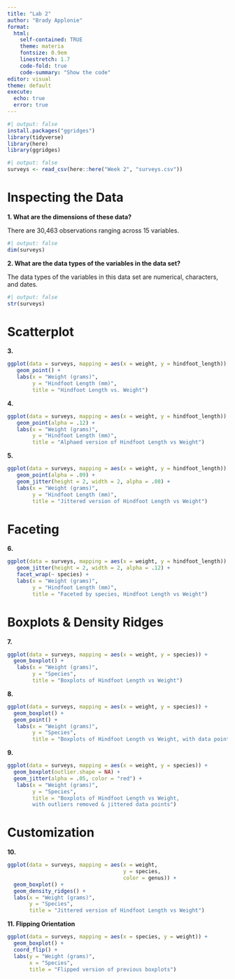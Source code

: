 ```yaml
---
title: "Lab 2"
author: "Brady Applonie"
format: 
  html: 
    self-contained: TRUE
    theme: materia
    fontsize: 0.9em
    linestretch: 1.7
    code-fold: true
    code-summary: "Show the code"
editor: visual
theme: default
execute: 
  echo: true
  error: true
---
```


```r
#| output: false
install.packages("ggridges")
library(tidyverse)
library(here)
library(ggridges)
```

```r
#| output: false
surveys <- read_csv(here::here("Week 2", "surveys.csv"))
```

# Inspecting the Data

**1. What are the dimensions of these data?**

There are 30,463 observations ranging across 15 variables.

```r
#| output: false
dim(surveys)
```

**2. What are the data types of the variables in the data set?**

The data types of the variables in this data set are numerical, characters, and dates.

```r
#| output: false
str(surveys)
```

# Scatterplot

**3.**

```r
ggplot(data = surveys, mapping = aes(x = weight, y = hindfoot_length)) + 
   geom_point() + 
   labs(x = "Weight (grams)", 
        y = "Hindfoot Length (mm)",
        title = "Hindfoot Length vs. Weight")
```

**4.**

```r
ggplot(data = surveys, mapping = aes(x = weight, y = hindfoot_length)) + 
   geom_point(alpha = .12) +
   labs(x = "Weight (grams)", 
        y = "Hindfoot Length (mm)",
        title = "Alphaed version of Hindfoot Length vs Weight")
```

**5.**

```r
ggplot(data = surveys, mapping = aes(x = weight, y = hindfoot_length)) + 
   geom_point(alpha = .09) +
   geom_jitter(height = 2, width = 2, alpha = .08) +
   labs(x = "Weight (grams)", 
        y = "Hindfoot Length (mm)",
        title = "Jittered version of Hindfoot Length vs Weight")

```

# Faceting

**6.**

```r

ggplot(data = surveys, mapping = aes(x = weight, y = hindfoot_length)) + 
   geom_jitter(height = 2, width = 2, alpha = .12) + 
   facet_wrap(~ species) +
   labs(x = "Weight (grams)", 
        y = "Hindfoot Length (mm)",
        title = "Faceted by species, Hindfoot Length vs Weight")
```

# Boxplots & Density Ridges

**7.**

```r
ggplot(data = surveys, mapping = aes(x = weight, y = species)) + 
  geom_boxplot() +
   labs(x = "Weight (grams)", 
        y = "Species",
        title = "Boxplots of Hindfoot Length vs Weight")

```

**8.**

```r
ggplot(data = surveys, mapping = aes(x = weight, y = species)) + 
  geom_boxplot() + 
  geom_point() +
   labs(x = "Weight (grams)", 
        y = "Species",
        title = "Boxplots of Hindfoot Length vs Weight, with data points")
```

**9.**

```r
ggplot(data = surveys, mapping = aes(x = weight, y = species)) + 
  geom_boxplot(outlier.shape = NA) + 
  geom_jitter(alpha = .05, color = "red") +
   labs(x = "Weight (grams)", 
        y = "Species",
        title = "Boxplots of Hindfoot Length vs Weight, 
        with outliers removed & jittered data points")

```

# Customization

**10.**

```r

ggplot(data = surveys, mapping = aes(x = weight, 
                                     y = species,
                                     color = genus)) + 
  geom_boxplot() +
  geom_density_ridges() +
  labs(x = "Weight (grams)", 
       y = "Species",
       title = "Jittered version of Hindfoot Length vs Weight")
```

**11. Flipping Orientation**

```r

ggplot(data = surveys, mapping = aes(x = species, y = weight)) +
  geom_boxplot() +
  coord_flip() +
  labs(y = "Weight (grams)", 
       x = "Species",
       title = "Flipped version of previous boxplots") 
```
